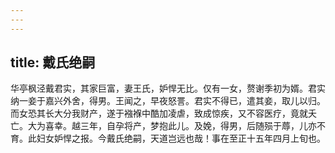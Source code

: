 ```yaml
---
---
---
```

title: 戴氏绝嗣
---




华亭枫泾戴君实，其家巨富，妻王氏，妒悍无比。仅有一女，赘谢季初为婿。君实纳一妾于嘉兴外舍，得男。王闻之，早夜怒詈。君实不得已，遣其妾，取儿以归。而女恐其长大分我财产，遂于襁褓中酷加凌虐，致成惊疾，又不容医疗，竟就夭亡。大为喜幸。越三年，自孕将产，梦抱此儿。及娩，得男，后随殒于蓐，儿亦不育。此妇女妒悍之报。今戴氏绝嗣，天道岂远也哉！事在至正十五年四月上旬也。